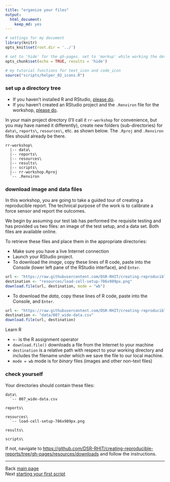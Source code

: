 ```yaml
---
title: "organize your files"
output:
  html_document:
    keep_md: yes
---
```


[\\]: this is an Rmd comment

```r
# settings for my document
library(knitr)
opts_knit$set(root.dir = '../')

# set to 'hide' for the gh-pages. set to 'markup' while working the details
opts_chunk$set(echo = TRUE, results = 'hide')
```

```r
# my tutorial functions for text_icon and code_icon
source("scripts/helper_02_icons.R")
```

### set up a directory tree

- If you haven't installed R and RStudio, [please do](002_pre-hw.html). 
- If you haven't created an RStudio project and the `.Renviron` file for the workshop, [please do](002_pre-hw.html). 

In your main project directory (I'll call it `rr-workshop` for convenience, but you may have named it differently), create new folders (sub-directories) for `data\`, `reports\`, `resources\`, etc. as shown below. The `.Rproj` and `.Renviron` files should already be there.  

```
rr-workshop\
  |-- data\
  |-- reports\
  |-- resources\
  |-- results\
  |-- scripts\
  |-- rr-workshop.Rproj
  `-- .Renviron
```



### download image and data files

In this workshop, you are going to take a guided tour of creating a reproducible report. The technical purpose of the work is to calibrate a force sensor and report the  outcomes. 

We begin by assuming our test lab has performed the requisite testing and has provided us two files: an image of the test setup, and a data set. Both files are available online. 

To retrieve these files and place them in the appropriate directories: 

- Make sure you have a live Internet connection
- Launch your RStudio project.
- To download the *image*, copy these lines of R code, paste into the Console (lower left pane of the RStudio interface), and `Enter`. 

```r
url <- "https://raw.githubusercontent.com/DSR-RHIT/creating-reproducible-reports/gh-pages/resources/load-cell-setup-786x989px.png"
destination <- "resources/load-cell-setup-786x989px.png"
download.file(url, destination, mode = "wb")
```

- To download the *data*, copy these lines of R code, paste into the Console, and `Enter`. 

```r
url <- "https://raw.githubusercontent.com/DSR-RHIT/creating-reproducible-reports/gh-pages/data/007_wide-data.csv"
destination <- "data/007_wide-data.csv"
download.file(url, destination)
```

Learn R

- `<-` is the R assignment operator
- `download.file()` downloads a file from the Internet to your machine
- `destination` is a relative path with respect to your working directory and includes the filename under which we save the file to our local machine.
- `mode = wb` mode is for *binary* files (images and other non-text files)


### check yourself

Your directories should contain these files:

    data\
      `-- 007_wide-data.csv

    reports\
    
    resources\
      `-- load-cell-setup-786x989px.png 
      
    results\
      
    scripts\

If not, navigate to [https://github.com/DSR-RHIT/creating-reproducible-reports/tree/gh-pages/resources/downloads](https://github.com/DSR-RHIT/creating-reproducible-reports/tree/gh-pages/resources/downloads) and follow the instructions. 






---
Back [main page](../index.html)<br>
Next [starting your first script](105_first-script.html)





